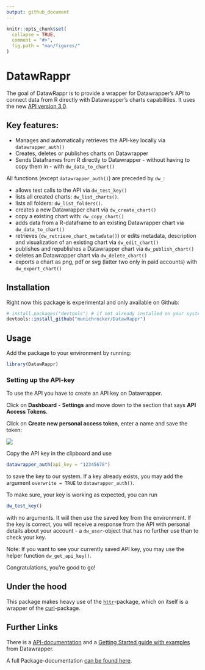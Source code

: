 ```yaml
---
output: github_document
---
```


```r
knitr::opts_chunk$set(
  collapse = TRUE,
  comment = "#>",
  fig.path = "man/figures/"
)
```

# DatawRappr

The goal of DatawRappr is to provide a wrapper for Datawrapper's API to connect data from R directly with Datawrapper's charts capabilities. It uses the new [API version 3.0](https://developer.datawrapper.de/v3.0/docs).

## Key features:

* Manages and automatically retrieves the API-key locally via `datawrapper_auth()`
* Creates, deletes or publishes charts on Datawrapper
* Sends Dataframes from R directly to Datawrapper - without having to copy them in - with `dw_data_to_chart()`

All functions (except `datawrapper_auth()`) are preceded by `dw_`:

* allows test calls to the API via `dw_test_key()`
* lists all created charts: `dw_list_charts()`.
* lists all folders: `dw_list_folders()`.
* creates a new Datawrapper chart via `dw_create_chart()`
* copy a existing chart with: `dw_copy_chart()`
* adds data from a R-dataframe to an existing Datawrapper chart via `dw_data_to_chart()`
* retrieves (`dw_retrieve_chart_metadata()`) or edits metadata, description and visualization of an existing chart via `dw_edit_chart()`
* publishes and republishes a Datawrapper chart via `dw_publish_chart()`
* deletes an Datawrapper chart via `dw_delete_chart()`
* exports a chart as png, pdf or svg (latter two only in paid accounts) with `dw_export_chart()`

## Installation

Right now this package is experimental and only available on Github:

```r
# install.packages("devtools") # if not already installed on your system
devtools::install_github("munichrocker/DatawRappr")
```

## Usage

Add the package to your environment by running: 

```r
library(DatawRappr)
```

### Setting up the API-key

To use the API you have to create an API key on Datawrapper.

Click on **Dashboard** - **Settings** and move down to the section that says **API Access Tokens**.

Click on **Create new personal access token**, enter a name and save the token:

![](man/figures/gif_api_key.gif)

Copy the API key in the clipboard and use

```r
datawrapper_auth(api_key = "12345678")
```

to save the key to our system. If a key already exists, you may add the argument `overwrite = TRUE` to `datawrapper_auth()`.

To make sure, your key is working as expected, you can run

```r
dw_test_key()
```

with no arguments. It will then use the saved key from the environment. If the key is correct, you will receive a response from the API with personal details about your account - a `dw_user`-object that has no further use than to check your key.

Note: If you want to see your currently saved API key, you may use the helper function `dw_get_api_key()`.

Congratulations, you're good to go!

## Under the hood

This package makes heavy use of the [`httr`](https://github.com/r-lib/httr)-package, which on itself is a wrapper of the [curl](https://cran.r-project.org/web/packages/curl/index.html)-package.

## Further Links

There is a [API-documentation](https://developer.datawrapper.de/reference) and a [Getting Started guide with examples](https://developer.datawrapper.de/docs/getting-started) from Datawrapper.

A full Package-documentation [can be found here](https://munichrocker.github.io/DatawRappr/).
